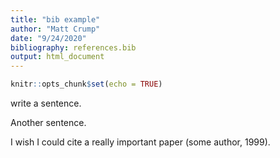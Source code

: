 ```yaml
---
title: "bib example"
author: "Matt Crump"
date: "9/24/2020"
bibliography: references.bib
output: html_document
---
```


```r
knitr::opts_chunk$set(echo = TRUE)
```

write a sentence.

Another sentence. 

I wish I could cite a really important paper (some author, 1999).

